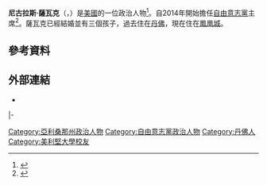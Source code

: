 {{infobox officeholder
|Name  = 尼古拉斯·薩瓦克
|原名  =Nicholas Sarwark
|image = 
|office =[[自由意志黨|自由意志黨]]主席
|term_start = 2014年6月29日
|predecessor = {{le|傑夫·尼爾|Geoff Neale}}
|birth_date = {{birth date and age|1979|8|27}}
|birth_place  = {{美國}}[[亞利桑那州|亞利桑那州]][[鳳凰城|鳳凰城]]
|spouse = 瓦萊麗·薩瓦克（Valerie Sarwark）
|party = [[自由意志黨|自由意志黨]]
|website = [http://chair.sarwark.org/ 官方網站]
|國籍 ={{美國}}
}}

'''尼古拉斯·薩瓦克'''（{{lang-en|Nicholas Sarwark}}，{{bd|1979年|8月27日}}）是[[美國|美國]]的一位政治人物<ref>{{Cite web |url=http://www.lp.org/nicholas-sarwark |title=存档副本 |accessdate=2016-06-04 |archive-date=2016-05-29 |archive-url=https://web.archive.org/web/20160529142349/http://www.lp.org/nicholas-sarwark |dead-url=no }}</ref>。自2014年開始擔任[[自由意志黨|自由意志黨]]主席<ref name="wt">{{cite web | url=http://westmorelandtimes.com/news/12316/03/libertarians-elect-new-leadership/ | title=Libertarians elect new leadership | work=Westmoreland Times | date=July 3, 2014 | accessdate=July 3, 2014 | deadurl=yes | archiveurl=https://archive.is/20140706222144/http://westmorelandtimes.com/news/12316/03/libertarians-elect-new-leadership/ | archivedate=2014年7月6日 }}</ref>。薩瓦克已經結婚並有三個孩子，過去住在[[丹佛|丹佛]]，現在住在[[鳳凰城|鳳凰城]]。

==參考資料==
{{Reflist}}

==外部連結==
* {{C-SPAN|nicholassarwark}}

{{S-start}}
{{s-ppo}}
|-
{{s-bef|before={{le|傑夫·尼爾|Geoff Neale}}}}
{{s-ttl|title=[[自由意志黨|自由意志黨]]主席|years=2014年－}}
{{s-inc}}
{{S-end}}

{{Authority control}}
{{DEFAULTSORT:Sarwark, Nicholas}}
[[Category:亞利桑那州政治人物|Category:亞利桑那州政治人物]]
[[Category:自由意志黨政治人物|Category:自由意志黨政治人物]]
[[Category:丹佛人|Category:丹佛人]]
[[Category:美利堅大學校友|Category:美利堅大學校友]]

{{美國政治人物小作品}}